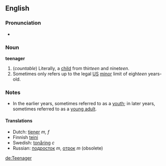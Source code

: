 ==English==
===Pronunciation===
*{{audio|en-us-teenager.ogg|Audio (US)}}

===Noun===
'''teenager'''
#(''countable'') Literally, a [[child]] from thir''teen'' and nine''teen''. 
#Sometimes only refers up to the legal [[US]] [[minor]] limit of eigh''teen'' years-old.

===Notes===
*In the earlier years, sometimes referred to as a [[youth]]; in later years, sometimes referred to as a [[young adult]].

====Translations====
*Dutch: [[tiener]] ''m, f''
*Finnish [[teini]]
*Swedish: [[tonåring]] ''c''
*Russian: [[подросток]] ''m'', [[отрок]] ''m'' (obsolete)

[[de:Teenager]]